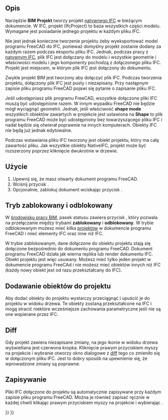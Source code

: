 <languages/>

{{Docnav/pl
|[[BIM_Sketch/pl|BIM: Szkic]]
|[[Arch_Site/pl|Teren]]
|[[BIM_Workbench/pl|środowisko pracy BIM]]
|IconL=BIM_Sketch.svg
|IconR=Arch_Site.svg
|IconC=Workbench_BIM.svg
}}

{{GuiCommand/pl
|Name=BIM Project
|Name/pl=BIM: Projekt
|MenuLocation=3D/BIM → Projekt
|Workbenches=[[BIM_Workbench/pl|BIM]]
|Shortcut=
|SeeAlso=
}}

<span id="Description"></span>
==Opis==

<div class="mw-translate-fuzzy">
Narzędzie '''BIM Projekt''' tworzy projekt [[NativeIFC/pl|natywnego IFC]] w bieżącym dokumencie. W IFC, projekt (IfcProject) to baza wszystkich części modelu. Wymagane jest posiadanie jednego projektu w każdym pliku IFC.
</div>

<div class="mw-translate-fuzzy">
Nie jest jednak konieczne tworzenie projektu żeby wyeksportować model programu FreeCAD do IFC, ponieważ domyślny projekt zostanie dodany za każdym razem podczas eksportu pliku IFC. Jednak, podczas pracy z [[NativeIFC/pl|natywnym IFC]], plik IFC jest dołączany do modelu i wszystkie geometrie i właściwości modelu i jego komponenty pochodzą z dołączonego pliku IFC. Projekt jest miejscem, w którym plik IFC jest dołączony do dokumentu.
</div>

Zwykle projekt BIM jest tworzony aby dołączyć plik IFC. Podczas tworzenia projektu, dołączony plik IFC jest pusty i niezapisany. Przy następnym zapisie pliku programu FreeCAD pojawi się pytanie o zapisanie pliku IFC.

Jeśli udostępniasz plik programu FreeCAD, wszystkie dołączone pliki IFC muszą być udostępnione razem. W innym wypadku FreeCAD nie będzie mógł wyciągnąć geometrii. Jednak, jeśli właściwość '''shape mode''' wszystkich obiektów zawartych w projekcie jest ustawiona na '''Shape''' to plik programu FreeCAD może być udostępniony bez towarzyszącego pliku IFC i nadal będzie się otwierał poprawnie na innych komputerach. Obiekty IFC nie będą już jednak edytowalne.

Podczas wstawiania pliku IFC tworzony jest obiekt projektu, który ma całą zawartość pliku. Jak wszystkie obiekty NativeIFC, projekt może być rozszerzony poprzez kliknięcie dwukrotnie w drzewie.

<span id="Usage"></span>
==Użycie==

# Upewnij się, że masz otwarty dokument programu FreeCAD.
# Wciśnij przycisk {{Button|[[Image:BIM_Project.svg|16px]] [[BIM_Project/pl|Projekt]]}}.
# Opcjonalnie, zablokuj dokument wciskając przycisk {{Button|[[Image:IFC.svg|16px]] [[NativeIFC/pl#Tryb_zablokowany_i_odblokowany|Blokada IFC]]}}.

<span id="Locked_and_unlocked_mode"></span>
==Tryb zablokowany i odblokowany==

W [[BIM_Workbench|środowisku pracy BIM]], pasek statusu zawiera przycisk {{Button|[[Image:IFC.svg|16px]] [[NativeIFC/pl#Tryb_zablokowany_i_odblokowany|Blokada IFC]]}}, który pozwala na przełączanie między trybami '''zablokowany''' i '''odblokowany'''. W trybie odblokowanym możesz mieć kilka [[BIM_Project/pl|projektów]] w dokumencie programu FreeCAD i mieć elementy IFC oraz inne niż IFC.

W trybie zablokowanym, dane dołączone do obiektu projektu stają się dołączone bezpośrednio do dokumentu programu FreeCAD. Dokument programu FreeCAD działa jak wierna replika lub render dokumentu IFC. Obiekt projektu jest więc usuwany. Możesz mieć tylko jeden projekt w dokumencie programu FreeCAd i nie możesz mieć obiektów innych niż IFC (każdy nowy obiekt jest od razu przekształcany do IFC).

<span id="Adding_objects_to_a_project"></span>
==Dodawanie obiektów do projektu==

Aby dodać obiekty do projektu wystarczy przeciągnąć i upuścić je do projektu w widoku drzewa. Te obiekty zostaną przekształcone na IFC i mogą stracić niektóre wcześniejsze zachowania parametryczne jeśli nie są one wspierane przez IFC.

==Diff==

<div class="mw-translate-fuzzy">
Gdy projekt zawiera niezapisane zmiany, na jego ikonie w widoku drzewa wyświetlana jest czerwona kropka. Kliknięcie prawym przyciskiem myszy na projekcie i wybranie {{MenuCommand|IFC → Diff}} otworzy okno dialogowe z [https://en.wikipedia.org/wiki/Diff diff] tego co zmieniło się w dołączonym pliku IFC. Jest to dobry sposób na upewnienie się, że wprowadzone zmiany są poprawne.
</div>

<span id="Saving"></span>
==Zapisywanie==

<div class="mw-translate-fuzzy">
Pliki IFC dołączone do projektu są automatycznie zapisywane przy każdym zapisie pliku programu FreeCAD. Można je również zapisać ręcznie w każdej chwili klikając prawym przyciskiem myszy na projekcie i wybierając {{MenuCommand|IFC → Zapisz}}.
</div>


{{Docnav/pl
|[[BIM_Sketch/pl|BIM: Szkic]]
|[[Arch_Site/pl|Teren]]
|[[BIM_Workbench/pl|środowisko pracy BIM]]
|IconL=BIM_Sketch.svg
|IconR=Arch_Site.svg
|IconC=Workbench_BIM.svg
}}

{{BIM_Tools_navi{{#translation:}}}}
{{Userdocnavi{{#translation:}}}}